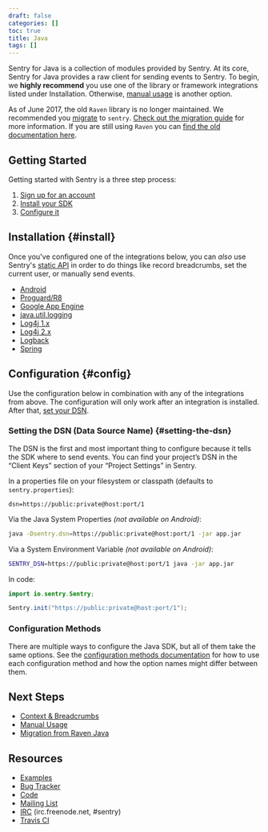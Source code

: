 ```yaml
---
draft: false
categories: []
toc: true
title: Java
tags: []
---
```


Sentry for Java is a collection of modules provided by Sentry. At its core, Sentry for Java provides a raw client for sending events to Sentry. To begin, we **highly recommend** you use one of the library or framework integrations listed under Installation. Otherwise, [manual usage](/clients/java/usage/) is another option.

<Alert level="warning" title="Note"><markdown>

As of June 2017, the old `Raven` library is no longer maintained. We recommended you [migrate](/clients/java/migration/) to `sentry`. [Check out the migration guide](/clients/java/migration/) for more information. If you are still using `Raven` you can [find the old documentation here](https://github.com/getsentry/sentry-java/blob/raven-java-8.x/docs/modules/raven.rst).

</markdown></Alert>

## Getting Started

Getting started with Sentry is a three step process:

1.  [Sign up for an account](https://sentry.io/signup/)
2.  [Install your SDK](#install)
3.  [Configure it](#config)

## Installation {#install}

Once you've configured one of the integrations below, you can _also_ use Sentry's [static API](/clients/java/usage/) in order to do things like record breadcrumbs, set the current user, or manually send events.

- [Android](/clients/java/integrations/#android)
- [Proguard/R8](/clients/java/integrations/#proguard)
- [Google App Engine](/clients/java/integrations/#google-app-engine)
- [java.util.logging](/clients/java/integrations/#javautillogging)
- [Log4j 1.x](/clients/java/integrations/#log4j-1x)
- [Log4j 2.x](/clients/java/integrations/#log4j-2x)
- [Logback](/clients/java/integrations/#logback)
- [Spring](/clients/java/integrations/#spring)

## Configuration {#config}

Use the configuration below in combination with any of the integrations from above. The configuration will only work after an integration is installed. After that, [set your DSN](#setting-the-dsn).

### Setting the DSN (Data Source Name) {#setting-the-dsn}

The DSN is the first and most important thing to configure because it tells the SDK where to send events. You can find your project’s DSN in the “Client Keys” section of your “Project Settings” in Sentry.

In a properties file on your filesystem or classpath (defaults to `sentry.properties`):

```
dsn=https://public:private@host:port/1
```

Via the Java System Properties _(not available on Android)_:

```bash
java -Dsentry.dsn=https://public:private@host:port/1 -jar app.jar
```

Via a System Environment Variable _(not available on Android)_:

```bash
SENTRY_DSN=https://public:private@host:port/1 java -jar app.jar
```

In code:

```java
import io.sentry.Sentry;

Sentry.init("https://public:private@host:port/1");
```

### Configuration Methods

There are multiple ways to configure the Java SDK, but all of them take the same options. See the [configuration methods documentation](/clients/java/config/) for how to use each configuration method and how the option names might differ between them.

## Next Steps

- [Context & Breadcrumbs](/clients/java/context/)
- [Manual Usage](/clients/java/usage/)
- [Migration from Raven Java](/clients/java/migration/)

## Resources

- [Examples](https://github.com/getsentry/examples)
- [Bug Tracker](http://github.com/getsentry/sentry-java/issues)
- [Code](http://github.com/getsentry/sentry-java)
- [Mailing List](https://groups.google.com/group/getsentry)
- [IRC](irc://irc.freenode.net/sentry) (irc.freenode.net, #sentry)
- [Travis CI](http://travis-ci.org/getsentry/sentry-java)
